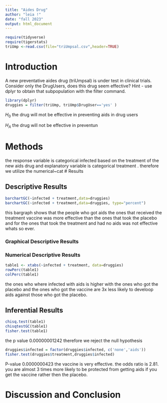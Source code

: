 ```yaml
---
title: "Aides Drug"
author: "leia !"
date: "fall 2023"
output: html_document
---
```


```r
require(tidyverse)
require(tigerstats)
triUmp <-read.csv(file="triUmpsal.csv",header=TRUE)
```

# Introduction

<!--In this section you explain what you are trying to show.  Where did the data come from?  What is the research or other question you are trying to answer?.  If you skimp in this section expect to be marked down in your grade. Paint a picture of the project a couple of paragraphs is expected!-->

A new  preventative aides drug (triUmpsal) is under test in clinical trials. Consider only the DrugUsers, does this drug seem effective?  Hint - use dplyr to obtain that subpopulation with the filter command.
 
```r
library(dplyr)
druggies = filter(triUmp, triUmp$DrugUser=='yes' )
```
 
 $H_0$ the drug will mot be effective in preventing aids in drug users 
 
 $H_A$ the drug will not be effective in preventun
 
# Methods

<!--Decide on your methods:  use "variable analysis" or other appropriate descriptors.  Make sure to choose at least one graphical method and at least one numerical method. Discuss what data manipulations may be needed for example subsetting or other binning procedures and what sort of graphical displays and inferential tools will be used!-->


the response variable is categorical infected based on the treatment of the new aids drug and explanatory variable is categorical treatment . therefore we utilize the numerical~cat
# Results

<!--Divide this section into two sub-sections:  One for your descriptive  results and one for your inferential results.!-->

## Descriptive Results
```r
barchartGC(~infected + treatment,data=druggies)
barchartGC(~infected + treatment,data=druggies, type="percent")

```

this bargraph shows that the people who got aids the ones that received the treatment vaccine was more effective than the ones that took the placebo and for the ones that took the treatment and had no aids was not effective whats so ever. 

### Graphical Descriptive Results


<!--Graphical results here.  Make sure to show your code.  Provide appropriate labels for axes, giving units if possible, and provide a good title for the graph, too.  Use the graphical results to describe the patterns if any that exist in the data as focused toward the research question. Bottom line is to explain the features of the graph that are relevant to conforming or departing to what is expected by your null hypothesis !-->

### Numerical Descriptive Results

<!--Numerical results go here. Use the numerical results to describe the patterns if any that exist in the data as focused toward the research question!-->

```r
table1 <- xtabs(~infected + treatment, data=druggies)
rowPerc(table1)
colPerc(table1)
```

the ones who where infected with aids is higher with the ones who got the placebo and the ones who got the vaccine are 3x less likely to develoop aids against those who got the placebo.  

## Inferential Results

<!--State hypothesis clearly.  Make sure your discussion of the inferential test covers all the aspects that the test output produces, such as test statistic, p-value etc.  Make a decision about the null hypothesis, explain the assumptions on which the selected test/procedure was based, and why the chosen procedure satisfys the assumptions and is appropriate to answer the research question!-->

```r
chisq.test(table1)
chisqtestGC(table1)
fisher.test(table1)
```

the p value  0.00000001242 therefore we reject the null hypothesis 

```r
druggies$infected = factor(druggies$infected, c('none','aids'))
fisher.test(druggies$treatment,druggies$infected)
```

P-value 0.0000000423 the vaccine is very effective. the odds ratio is 2.81. you are almost 3 times more likely to be protected from getting aids if you get the vaccine rather then the placebo. 

# Discussion and Conclusion

<!--Discussion and conclusion here.  If you found a relationship be sure to consider whether the relationship occurs because one of the variables causes the other, or whether they perhasps are related for some other reason.  Watch the chapter 6 videos from the GeorgeTown videos collection.!-->
 
 